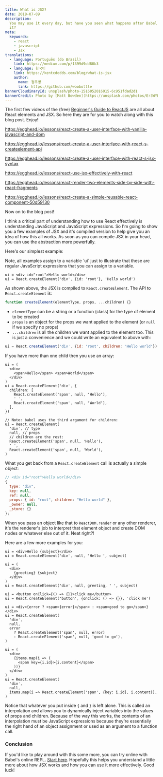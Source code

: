 ```yaml
---
title: What is JSX?
date: 2018-07-09
description:
  You may use it every day, but have you seen what happens after Babel compiles
  it?
meta:
  keywords:
    - react
    - javascript
    - Jsx
translations:
  - language: Português (do Brasil)
    link: https://medium.com/p/1399d9dd80b3
  - language: 한국어
    link: https://kentcdodds.com/blog/what-is-jsx
    author:
      name: 정우병
      link: https://github.com/woobottle
bannerCloudinaryId: unsplash/photo-1516052016015-6c951fdad2d1
bannerCredit: Photo by [Matt Bowden](https://unsplash.com/photos/Er3WYEslTBk)
---
```


The first few videos of the (free)
[Beginner's Guide to ReactJS](https://kcd.im/beginner-react) are all about React
elements and JSX. So here they are for you to watch along with this blog post.
Enjoy!

https://egghead.io/lessons/react-create-a-user-interface-with-vanilla-javascript-and-dom

https://egghead.io/lessons/react-create-a-user-interface-with-react-s-createelement-api

https://egghead.io/lessons/react-create-a-user-interface-with-react-s-jsx-syntax

https://egghead.io/lessons/react-use-jsx-effectively-with-react

https://egghead.io/lessons/react-render-two-elements-side-by-side-with-react-fragments

https://egghead.io/lessons/react-create-a-simple-reusable-react-component-50d59130

Now on to the blog post!

I think a critical part of understanding how to use React effectively is
understanding JavaScript and JavaScript expressions. So I'm going to show you a
few examples of JSX and it's compiled version to help give you an idea of how
this all works. As soon as you can compile JSX in your head, you can use the
abstraction more powerfully.

Here's our simplest example:

<callout-info class="aside">
  Note, all examples assign to a variable `ui` just to illustrate that these are
  regular JavaScript expressions that you can assign to a variable.
</callout-info>

```tsx
ui = <div id="root">Hello world</div>
ui = React.createElement('div', {id: 'root'}, 'Hello world')
```

As shown above, the JSX is compiled to `React.createElement`. The API to
`React.createElement` is:

```js
function createElement(elementType, props, ...children) {}
```

- `elementType` can be a string or a function (class) for the type of element to
  be created
- `props` is an object for the props we want applied to the element (or `null`
  if we specify no props)
- `...children` is all the children we want applied to the element too. This is
  just a convenience and we could write an equivalent to above with:

```js
ui = React.createElement('div', {id: 'root', children: 'Hello world'})
```

If you have more than one child then you use an array:

```tsx
ui = (
  <div>
    <span>Hello</span> <span>World</span>
  </div>
)
ui = React.createElement('div', {
  children: [
    React.createElement('span', null, 'Hello'),
    ' ',
    React.createElement('span', null, 'World'),
  ],
})

// Note: babel uses the third argument for children:
ui = React.createElement(
  'div', // type
  null, // props
  // children are the rest:
  React.createElement('span', null, 'Hello'),
  ' ',
  React.createElement('span', null, 'World'),
)
```

What you get back from a `React.createElement` call is actually a simple object:

```js
// <div id="root">Hello world</div>
{
  type: "div",
  key: null,
  ref: null,
  props: { id: "root", children: "Hello world" },
  _owner: null,
  _store: {}
};
```

When you pass an object like that to `ReactDOM.render` or any other renderer,
it's the renderer's job to interpret that element object and create DOM nodes or
whatever else out of it. Neat right?!

Here are a few more examples for you:

```tsx
ui = <div>Hello {subject}</div>
ui = React.createElement('div', null, 'Hello ', subject)

ui = (
  <div>
    {greeting} {subject}
  </div>
)
ui = React.createElement('div', null, greeting, ' ', subject)

ui = <button onClick={() => {}}>click me</button>
ui = React.createElement('button', {onClick: () => {}}, 'click me')

ui = <div>{error ? <span>{error}</span> : <span>good to go</span>}</div>
ui = React.createElement(
  'div',
  null,
  error
    ? React.createElement('span', null, error)
    : React.createElement('span', null, 'good to go'),
)

ui = (
  <div>
    {items.map(i => (
      <span key={i.id}>{i.content}</span>
    ))}
  </div>
)
ui = React.createElement(
  'div',
  null,
  items.map(i => React.createElement('span', {key: i.id}, i.content)),
)
```

Notice that whatever you put inside `{` and `}` is left alone. This is called an
interpolation and allows you to dynamically inject variables into the values of
props and children. Because of the way this works, the contents of an
interpolation must be JavaScript expressions because they're essentially the
right hand of an object assignment or used as an argument to a function call.

### Conclusion

If you'd like to play around with this some more, you can try online with
Babel's online REPL.
[Start here](https://babeljs.io/repl#?browsers=&build=&builtIns=false&spec=false&loose=false&code_lz=DwEwlgbgfAEgpgGwQewAQHdkCcEmAenGgG4g&debug=false&forceAllTransforms=false&shippedProposals=false&circleciRepo=&evaluate=true&fileSize=false&timeTravel=false&sourceType=module&lineWrap=false&presets=react&prettier=true&targets=&version=7.9.0&externalPlugins=).
Hopefully this helps you understand a little more about how JSX works and how
you can use it more effectively. Good luck!

